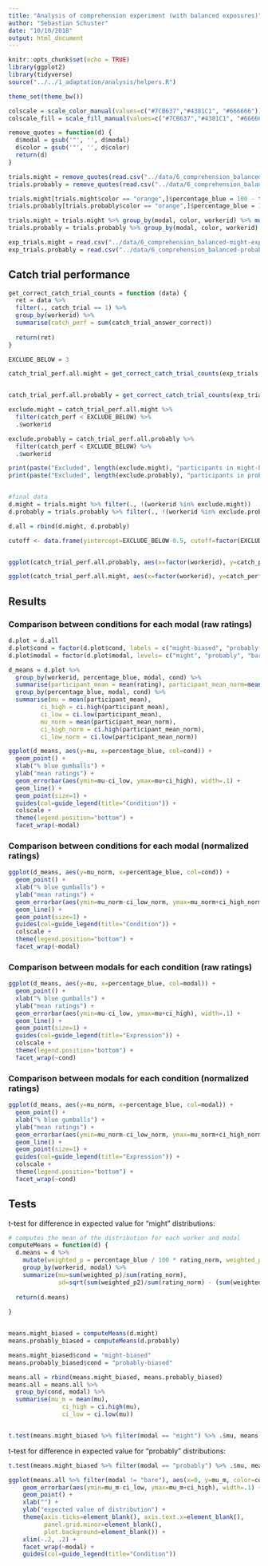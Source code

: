 ```yaml
---
title: "Analysis of comprehension experiment (with balanced exposures)"
author: "Sebastian Schuster"
date: "10/10/2018"
output: html_document
---
```


```r
knitr::opts_chunk$set(echo = TRUE)
library(ggplot2)
library(tidyverse)
source("../../1_adaptation/analysis/helpers.R")

theme_set(theme_bw())

colscale = scale_color_manual(values=c("#7CB637","#4381C1", "#666666")) 
colscale_fill = scale_fill_manual(values=c("#7CB637","#4381C1", "#666666"))

```

```r
remove_quotes = function(d) {
  d$modal = gsub('"', '', d$modal)
  d$color = gsub('"', '', d$color)
  return(d)
}
```

```r

trials.might = remove_quotes(read.csv("../data/6_comprehension_balanced-might-trials.csv"))
trials.probably = remove_quotes(read.csv("../data/6_comprehension_balanced-probably-trials.csv"))

trials.might[trials.might$color == "orange",]$percentage_blue = 100 - trials.might[trials.might$color == "orange",]$percentage_blue
trials.probably[trials.probably$color == "orange",]$percentage_blue = 100 - trials.probably[trials.probably$color == "orange",]$percentage_blue

trials.might = trials.might %>% group_by(modal, color, workerid) %>% mutate(rating_norm = rating / sum(rating), cond = "might") %>% ungroup()
trials.probably = trials.probably %>% group_by(modal, color, workerid) %>% mutate(rating_norm = rating / sum(rating),  cond = "probably") %>% ungroup()

exp_trials.might = read.csv("../data/6_comprehension_balanced-might-exp_trials.csv")
exp_trials.probably = read.csv("../data/6_comprehension_balanced-probably-exp_trials.csv")

```

## Catch trial performance

```r

get_correct_catch_trial_counts = function (data) {
  ret = data %>% 
  filter(., catch_trial == 1) %>%
  group_by(workerid) %>%
  summarise(catch_perf = sum(catch_trial_answer_correct))
  
  return(ret)
}

EXCLUDE_BELOW = 3

catch_trial_perf.all.might = get_correct_catch_trial_counts(exp_trials.might)


catch_trial_perf.all.probably = get_correct_catch_trial_counts(exp_trials.probably)

exclude.might = catch_trial_perf.all.might %>%
  filter(catch_perf < EXCLUDE_BELOW) %>%
  .$workerid

exclude.probably = catch_trial_perf.all.probably %>%
  filter(catch_perf < EXCLUDE_BELOW) %>%
  .$workerid

print(paste("Excluded", length(exclude.might), "participants in might-biased condition."))
print(paste("Excluded", length(exclude.probably), "participants in probably-biased condition."))


#final data
d.might = trials.might %>% filter(., !(workerid %in% exclude.might))
d.probably = trials.probably %>% filter(., !(workerid %in% exclude.probably))

d.all = rbind(d.might, d.probably)


```

```r

cutoff <- data.frame(yintercept=EXCLUDE_BELOW-0.5, cutoff=factor(EXCLUDE_BELOW-0.5))


ggplot(catch_trial_perf.all.probably, aes(x=factor(workerid), y=catch_perf)) + geom_bar(stat = "identity") + ggtitle("Catch trial performace in probably-biased cond.") + xlab ("participant") + ylab("correct responses") + geom_hline(aes(yintercept=yintercept, linetype=cutoff, color="red"), data=cutoff) + theme(legend.position="none")

```

```r

ggplot(catch_trial_perf.all.might, aes(x=factor(workerid), y=catch_perf)) + geom_bar(stat = "identity") + ggtitle("Catch trial performace in might-biased cond.") + xlab ("participant") + ylab("correct responses") + geom_hline(aes(yintercept=yintercept, linetype=cutoff, color="red"), data=cutoff) + theme(legend.position="none")
```

## Results

### Comparison between conditions for each modal (raw ratings)

```r

d.plot = d.all
d.plot$cond = factor(d.plot$cond, labels = c("might-biased", "probably-biased"), levels=c("might", "probably"))
d.plot$modal = factor(d.plot$modal, levels= c("might", "probably", "bare"), ordered = T)

d_means = d.plot %>%
  group_by(workerid, percentage_blue, modal, cond) %>% 
  summarise(participant_mean = mean(rating), participant_mean_norm=mean(rating_norm)) %>%
  group_by(percentage_blue, modal, cond) %>%
  summarise(mu = mean(participant_mean),
         ci_high = ci.high(participant_mean), 
         ci_low = ci.low(participant_mean),
         mu_norm = mean(participant_mean_norm),
         ci_high_norm = ci.high(participant_mean_norm),
         ci_low_norm = ci.low(participant_mean_norm))

ggplot(d_means, aes(y=mu, x=percentage_blue, col=cond)) + 
  geom_point() + 
  xlab("% blue gumballs") +
  ylab("mean ratings") +
  geom_errorbar(aes(ymin=mu-ci_low, ymax=mu+ci_high), width=.1) +
  geom_line() +
  geom_point(size=1) +
  guides(col=guide_legend(title="Condition")) +
  colscale +
  theme(legend.position="bottom") +
  facet_wrap(~modal)

```

### Comparison between conditions for each modal (normalized ratings)

```r
ggplot(d_means, aes(y=mu_norm, x=percentage_blue, col=cond)) + 
  geom_point() + 
  xlab("% blue gumballs") +
  ylab("mean ratings") +
  geom_errorbar(aes(ymin=mu_norm-ci_low_norm, ymax=mu_norm+ci_high_norm), width=.1) +
  geom_line() +
  geom_point(size=1) +
  guides(col=guide_legend(title="Condition")) +
  colscale +
  theme(legend.position="bottom") +
  facet_wrap(~modal)

```

### Comparison between modals for each condition (raw ratings)

```r

ggplot(d_means, aes(y=mu, x=percentage_blue, col=modal)) + 
  geom_point() + 
  xlab("% blue gumballs") +
  ylab("mean ratings") +
  geom_errorbar(aes(ymin=mu-ci_low, ymax=mu+ci_high), width=.1) +
  geom_line() +
  geom_point(size=1) +
  guides(col=guide_legend(title="Expression")) +
  colscale +
  theme(legend.position="bottom") +
  facet_wrap(~cond)

```


### Comparison between modals for each condition (normalized ratings)


```r


ggplot(d_means, aes(y=mu_norm, x=percentage_blue, col=modal)) + 
  geom_point() + 
  xlab("% blue gumballs") +
  ylab("mean ratings") +
  geom_errorbar(aes(ymin=mu_norm-ci_low_norm, ymax=mu_norm+ci_high_norm), width=.1) +
  geom_line() +
  geom_point(size=1) +
  guides(col=guide_legend(title="Expression")) +
  colscale +
  theme(legend.position="bottom") +
  facet_wrap(~cond)


```

## Tests

t-test for difference in expected value for "might" distributions:


```r

# computes the mean of the distribution for each worker and modal
computeMeans = function(d) {
  d.means = d %>% 
    mutate(weighted_p = percentage_blue / 100 * rating_norm, weighted_p2 =  (percentage_blue / 100)^2 * rating_norm) %>% 
    group_by(workerid, modal) %>% 
    summarize(mu=sum(weighted_p)/sum(rating_norm), 
              sd=sqrt(sum(weighted_p2)/sum(rating_norm) - (sum(weighted_p)/sum(rating_norm))^2))
    
  return(d.means)
  
}


means.might_biased = computeMeans(d.might)
means.probably_biased = computeMeans(d.probably)

means.might_biased$cond = "might-biased"
means.probably_biased$cond = "probably-biased"

means.all = rbind(means.might_biased, means.probably_biased)
means.all = means.all %>% 
  group_by(cond, modal) %>% 
  summarise(mu_m = mean(mu), 
               ci_high = ci.high(mu), 
               ci_low = ci.low(mu))


t.test(means.might_biased %>% filter(modal == "might") %>% .$mu, means.probably_biased %>% filter(modal == "might") %>% .$mu, var.equal = TRUE)

```

t-test for difference in expected value for "probably" distributions:

```r
t.test(means.might_biased %>% filter(modal == "probably") %>% .$mu, means.probably_biased %>% filter(modal == "probably") %>% .$mu, var.equal = TRUE)

ggplot(means.all %>% filter(modal != "bare"), aes(x=0, y=mu_m, color=cond)) +
    geom_errorbar(aes(ymin=mu_m-ci_low, ymax=mu_m+ci_high), width=.1) +
    geom_point() +
    xlab("") +
    ylab("expected value of distribution") +
    theme(axis.ticks=element_blank(), axis.text.x=element_blank(),
          panel.grid.minor=element_blank(), 
          plot.background=element_blank()) +
    xlim(-.2, .2) +
    facet_wrap(~modal) +
    guides(col=guide_legend(title="Condition"))


```

  